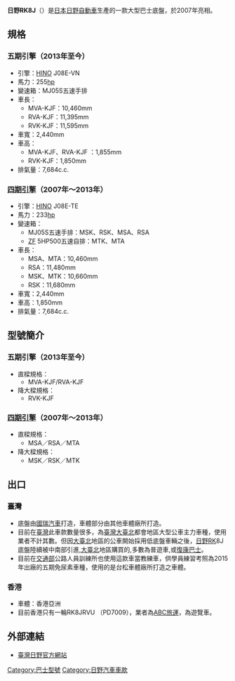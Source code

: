 {{Infobox Automobile
| image        = [[Image:Sindian_Bus_106-FU_20110316.jpg|250px]]<br>[[新店客運|新店客運]]四期引擎版本<br>[[File:新店客運_351-U6_930.jpg|250px]]<br>[[新店客運|新店客運]]五期引擎版本
| name         = 日野RK8JMVA-KJF／日野RK8JRVA-KJF／日野RK8JRVK-KJF
| manufacturer = {{JPN}}：[[日野汽車|日野汽車]]<br>{{ROC}}：[[國瑞汽車|國瑞汽車]] 
| production   = 2007年~2022年
| predecessor  = HINO ERK
| successor    = HINO RK2A
| class        = 大型巴士底盤
| platform     =
| body_style   = 
| engine       =   
| transmission = 
| length       = 
| width        = 
| height       = 
| weight       = 
| wheelbase    =  
| aka          = 
| fuel_economy =
| fuel_capacity =
| related      =HINO RN8J/HINO RM8J 
| similar =FUSO RM11F; ISUZU LT134
| designer     = 
}}
'''日野RK8J'''（{{lang|en|HINO RK8J}}）是[[日本|日本]][[日野自動車|日野自動車]]生產的一款大型巴士底盤，於2007年亮相。

==規格==
===五期引擎（2013年至今）===
*引擎：[[日野|HINO]] J08E-VN
*馬力：255[[馬力|hp]]
*變速箱：MJ05S五速手排
*車長：
**MVA-KJF：10,460mm
**RVA-KJF：11,395mm
**RVK-KJF：11,595mm
*車寬：2,440mm
*車高：
**MVA-KJF、RVA-KJF ：1,855mm
**RVK-KJF：1,850mm
*排氣量：7,684c.c.

===[[歐洲汽車尾氣排放標準|四期引擎]]（2007年～2013年）===
*引擎：[[日野|HINO]] J08E-TE
*馬力：233[[馬力|hp]]
*變速箱：
**MJ05S五速手排：MSK、RSK、MSA、RSA
**[[采埃孚|ZF]] 5HP500五速自排：MTK、MTA
*車長：
**MSA、MTA：10,460mm
**RSA：11,480mm
**MSK、MTK：10,660mm
**RSK：11,680mm
*車寬：2,440mm
*車高：1,850mm
*排氣量：7,684c.c.

==型號簡介==
===五期引擎（2013年至今）===
*直樑規格：
**MVA-KJF/RVA-KJF
*降大樑規格：
**RVK-KJF

===[[歐洲汽車尾氣排放標準|四期引擎]]（2007年～2013年）===
*直樑規格：
**MSA／RSA／MTA
*降大樑規格：
**MSK／RSK／MTK

==出口==
===臺灣===
*底盤由[[國瑞汽車|國瑞汽車]]打造，車體部分由其他車體廠所打造。
*目前在[[臺灣|臺灣]]此車款數量很多，為[[臺灣|臺灣]][[大臺北|大臺北]]都會地區大型公車主力車種，使用業者不計其數。但因[[大臺北|大臺北]]地區的公車開始採用低底盤車輛之後，[[日野|日野]]RK8J底盤陸續被中南部引進,[[大臺北|大臺北]]地區購買的,多數為普遊車,或[[復康巴士|復康巴士]]。
*目前在[[中華民國交通部|交通部]]公路人員訓練所也使用這款車當教練車，供學員練習考照為2015年出廠的五期免尿素車種，使用的是台松車體廠所打造之車體。

===香港===
*車體：香港亞洲
*目前香港只有一輪RK8JRVU （PD7009），業者為[[ABC旅運|ABC旅運]]，為遊覽車。

==外部連結==
*[http://www.hino.com.tw 臺灣日野官方網站] {{Wayback|url=http://www.hino.com.tw/ |date=20200621040643 }}

[[Category:巴士型號|Category:巴士型號]]
[[Category:日野汽車車款|Category:日野汽車車款]]
